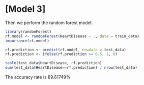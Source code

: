 # [Model 3]
Then we perform the random forest model. 
```r
library(randomForest)
rf.model <- randomForest(HeartDisease ~ ., data = train_data)
importance(rf.model)

rf.prediction <- predict(rf.model, newdata = test_data)
rf.prediction <- ifelse(rf.prediction >= 0.5, 1, 0)

table(test_data$HeartDisease, rf.prediction)
sum(test_data$HeartDisease==rf.prediction) / nrow(test_data)
```

The accuracy rate is 89.61749%. 